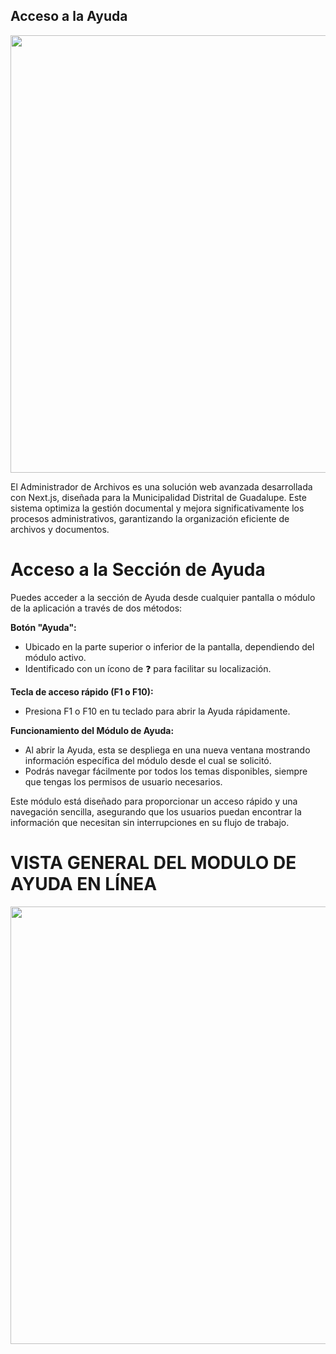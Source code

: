 ## Acceso a la Ayuda

 <img src="/images/inicio.png" width="700px" />

El Administrador de Archivos es una solución web avanzada desarrollada con Next.js, diseñada para la Municipalidad Distrital de Guadalupe. Este sistema optimiza la gestión documental y mejora significativamente los procesos administrativos, garantizando la organización eficiente de archivos y documentos.

# Acceso a la Sección de Ayuda

Puedes acceder a la sección de Ayuda desde cualquier pantalla o módulo de la aplicación a través de dos métodos:

**Botón "Ayuda":**

- Ubicado en la parte superior o inferior de la pantalla, dependiendo del módulo activo.
- Identificado con un ícono de ❓ para facilitar su localización.

**Tecla de acceso rápido (F1 o  F10):**

- Presiona F1 o F10 en tu teclado para abrir la Ayuda rápidamente.

**Funcionamiento del Módulo de Ayuda:**

- Al abrir la Ayuda, esta se despliega en una nueva ventana mostrando información específica del módulo desde el cual se solicitó.
- Podrás navegar fácilmente por todos los temas disponibles, siempre que tengas los permisos de usuario necesarios.


Este módulo está diseñado para proporcionar un acceso rápido y una navegación sencilla, asegurando que los usuarios puedan encontrar la información que necesitan sin interrupciones en su flujo de trabajo.

# VISTA GENERAL DEL MODULO DE AYUDA EN LÍNEA 

 <img src="/images/inicio.png" width="700px" />
